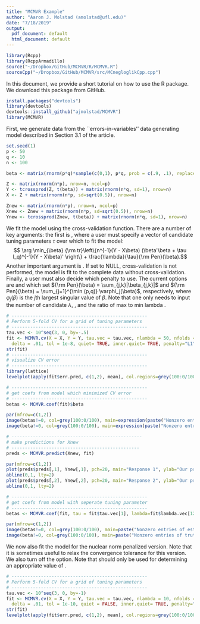 ```yaml
---
title: "MCMVR Example"
author: "Aaron J. Molstad (amolstad@ufl.edu)"
date: "7/18/2019"
output:
  pdf_document: default
  html_document: default
---
```


```r
library(Rcpp)
library(RcppArmadillo)
source("~/Dropbox/GitHub/MCMVR/R/MCMVR.R")
sourceCpp("~/Dropbox/GitHub/MCMVR/src/MCnegloglikCpp.cpp")
```


In this document, we provide a short tutorial on how to use the \texttt{MCMVR} R package. We download this package from GitHub. 
```r
install.packages("devtools")
library(devtools)
devtools::install_github("ajmolstad/MCMVR")
library(MCMVR)
```

First, we generate data from the ``errors-in-variables'' data generating model described in Section 3.1 of the article. 
```r
set.seed(1)
p <- 50
q <- 10
n <- 100

beta <- matrix(rnorm(p*q)*sample(c(0,1), p*q, prob = c(.9, .1), replace=TRUE), nrow=p, ncol=q)

Z <- matrix(rnorm(n*p), nrow=n, ncol=p)
Y <- tcrossprod(Z, t(beta)) + matrix(rnorm(n*q, sd=1), nrow=n)
X <- Z + matrix(rnorm(n*p, sd=sqrt(0.5)), nrow=n)

Znew <- matrix(rnorm(n*p), nrow=n, ncol=p)
Xnew <- Znew + matrix(rnorm(n*p, sd=sqrt(0.5)), nrow=n)
Ynew <- tcrossprod(Znew, t(beta)) + matrix(rnorm(n*q, sd=1), nrow=n)
```
We fit the model using the cross-validation function. There are a number of key arguments: the first is \texttt{tau.vec}, where a user must specify a vector of candidate tuning parameters $\tau$ over which to fit the model: 
$$ \arg \min_{\beta} {\rm tr}\left\{n^{-1}(Y - X\beta) (\beta'\beta + \tau I_q)^{-1}(Y - X\beta)' \right\} + \frac{\lambda}{\tau}{\rm Pen}(\beta).$$
Another important argument is \texttt{nfolds}. If set to NULL, cross-validation is not performed, the model is fit to the complete data without cross-validation. 
Finally, a user must also decide which penalty to use. The current options are \texttt{penalty="L1"} and \texttt{penalty="NN"} which set ${\rm Pen}(\beta) = \sum_{j,k}|\beta_{j,k}|$ and ${\rm Pen}(\beta) = \sum_{j=1}^{\min (p,q)} \varphi_j(\beta)$, respectively, where $\varphi_j(\beta)$ is the $j$th largest singular value of $\beta$. Note that one only needs to input the number of candidate $\lambda$, \texttt{nlambda}, and the ratio of max to min lambda \texttt{delta}. 
```r
# ---------------------------------------------------
# Perform 5-fold CV for a grid of tuning parameters 
# ---------------------------------------------------
tau.vec <- 10^seq(3, 0, by=-.5)
fit <- MCMVR.cv(X = X, Y = Y, tau.vec = tau.vec, nlambda = 50, nfolds = 5, 
  delta = .01, tol = 1e-8, quiet= TRUE, inner.quiet= TRUE, penalty="L1")
str(fit)
# ---------------------------------------------------
# visualize CV error
# ---------------------------------------------------
library(lattice)
levelplot(apply(fit$err.pred, c(1,2), mean), col.regions=grey(100:0/100), xlab=expression(lambda), ylab=expression(tau), aspect="fill")

# ---------------------------------------------------
# get coefs from model which minimized CV error
# ---------------------------------------------------
betas <- MCMVR.coef(fit)$beta

par(mfrow=c(1,2))
image(betas!=0, col=grey(100:0/100), main=expression(paste("Nonzero entries of ", hat(beta), "\n")))
image(beta!=0, col=grey(100:0/100), main=expression(paste("Nonzero entries of ", beta["*"], "\n")))

# -------------------------------------------------
# make predictions for Xnew
# ------------------------------------------------
preds <- MCMVR.predict(Xnew, fit)

par(mfrow=c(1,2))
plot(preds$preds[,1], Ynew[,1], pch=20, main="Response 1", ylab="Our prediction", xlab="True response")
abline(0,1, lty=2)
plot(preds$preds[,2], Ynew[,2], pch=20, main="Response 2", ylab="Our prediction", xlab="True response")
abline(0,1, lty=2)

# ---------------------------------------------------
# get coefs from model with seperate tuning parameter
# ---------------------------------------------------
betas <- MCMVR.coef(fit, tau = fit$tau.vec[1], lambda=fit$lambda.vec[12])$beta

par(mfrow=c(1,2))
image(betas!=0, col=grey(100:0/100), main=paste("Nonzero entries of estimate"))
image(beta!=0, col=grey(100:0/100), main=paste("Nonzero entries of truth"))
```


We now also fit the model for the nuclear norm penalized version. Note that it is sometimes useful to relax the convergence tolerance for this version. We also turn off the \texttt{quiet} option. Note that \texttt{inner.quiet} should only be used for determining an appropriate value of \texttt{tol}. 
```r
# ---------------------------------------------------
# Perform 5-fold CV for a grid of tuning parameters 
# ---------------------------------------------------
tau.vec <- 10^seq(3, 0, by=-1)
fit <- MCMVR.cv(X = X, Y = Y, tau.vec = tau.vec, nlambda = 10, nfolds = 5, 
  delta = .01, tol = 1e-10, quiet = FALSE, inner.quiet= TRUE, penalty="NN")
str(fit)
levelplot(apply(fit$err.pred, c(1,2), mean), col.regions=grey(100:0/100), xlab=expression(lambda), ylab=expression(tau), aspect="fill")

```